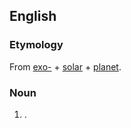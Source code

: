 ==English==

===Etymology===
From [[exo-]] + [[solar]] + [[planet]].

===Noun===
{{en-noun|sg=[[exosolar]] [[planet]]|exosolar planets}}

# {{planet}} {{alternative form of|exoplanet}}.